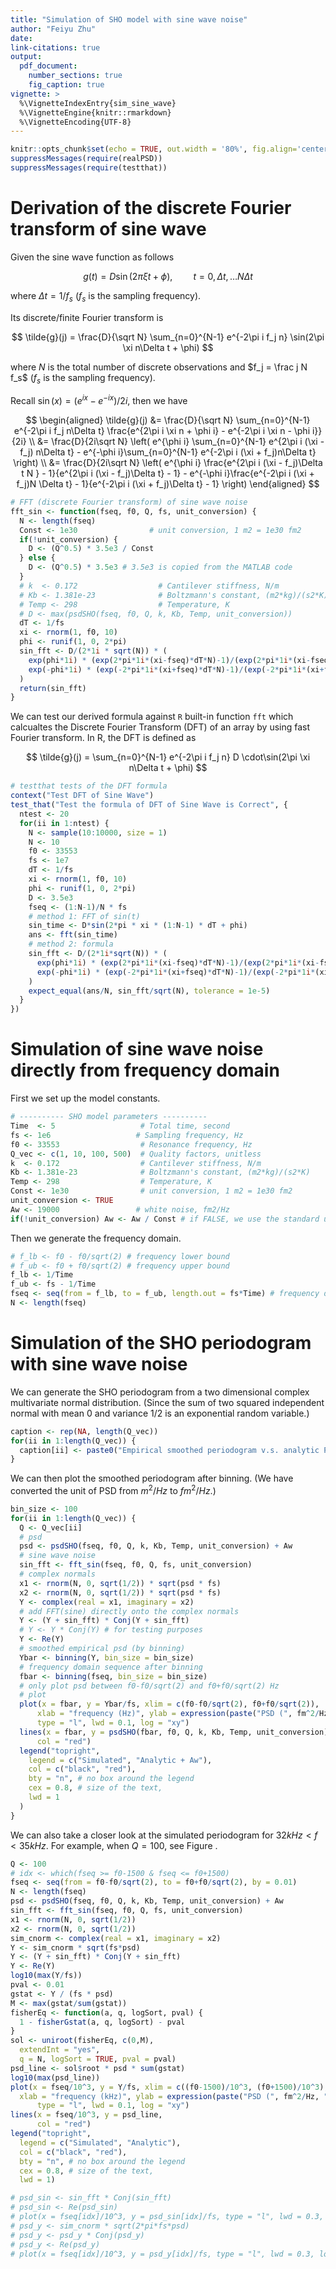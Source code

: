 ```yaml
---
title: "Simulation of SHO model with sine wave noise"
author: "Feiyu Zhu"
date: 
link-citations: true
output: 
  pdf_document:
    number_sections: true
    fig_caption: true
vignette: >
  %\VignetteIndexEntry{sim_sine_wave}
  %\VignetteEngine{knitr::rmarkdown}
  %\VignetteEncoding{UTF-8}
---
```


```r
knitr::opts_chunk$set(echo = TRUE, out.width = '80%', fig.align='center')
suppressMessages(require(realPSD))
suppressMessages(require(testthat))
```

# Derivation of the discrete Fourier transform of sine wave

Given the sine wave function as follows

$$
g(t) = D \sin(2\pi \xi t + \phi), \quad\quad t = 0,\Delta t,\ldots N\Delta t
$$

where $\Delta t = 1/f_s$ ($f_s$ is the sampling frequency).

Its discrete/finite Fourier transform is

$$
\tilde{g}(j) = \frac{D}{\sqrt N} \sum_{n=0}^{N-1} e^{-2\pi i f_j n} \sin(2\pi \xi n\Delta t + \phi)
$$

where $N$ is the total number of discrete observations and $f_j = \frac j N f_s$ ($f_s$ is the sampling frequency).

Recall $\sin(x) = (e^{ix} - e^{-ix})/ 2i$, then we have

$$
\begin{aligned}
\tilde{g}(j) &= \frac{D}{\sqrt N} \sum_{n=0}^{N-1} e^{-2\pi i f_j n\Delta t} \frac{e^{2\pi i \xi n + \phi i} - e^{-2\pi i \xi n - \phi i}}{2i} \\
&= \frac{D}{2i\sqrt N} \left( e^{\phi i} \sum_{n=0}^{N-1} e^{2\pi i (\xi - f_j) n\Delta t} - e^{-\phi i}\sum_{n=0}^{N-1} e^{-2\pi i (\xi + f_j)n\Delta t}  \right) \\ 
&= \frac{D}{2i\sqrt N} \left( e^{\phi i} \frac{e^{2\pi i (\xi - f_j)\Delta t N } - 1}{e^{2\pi i (\xi - f_j)\Delta t} - 1} - e^{-\phi i}\frac{e^{-2\pi i (\xi + f_j)N \Delta t} - 1}{e^{-2\pi i (\xi + f_j)\Delta t} - 1} \right)
\end{aligned}
$$

```r
# FFT (discrete Fourier transform) of sine wave noise
fft_sin <- function(fseq, f0, Q, fs, unit_conversion) {
  N <- length(fseq)
  Const <- 1e30                # unit conversion, 1 m2 = 1e30 fm2
  if(!unit_conversion) {
    D <- (Q^0.5) * 3.5e3 / Const
  } else {
    D <- (Q^0.5) * 3.5e3 # 3.5e3 is copied from the MATLAB code
  }
  # k  <- 0.172                  # Cantilever stiffness, N/m
  # Kb <- 1.381e-23              # Boltzmann's constant, (m2*kg)/(s2*K)
  # Temp <- 298                  # Temperature, K
  # D <- max(psdSHO(fseq, f0, Q, k, Kb, Temp, unit_conversion))
  dT <- 1/fs
  xi <- rnorm(1, f0, 10)
  phi <- runif(1, 0, 2*pi)
  sin_fft <- D/(2*1i * sqrt(N)) * (
    exp(phi*1i) * (exp(2*pi*1i*(xi-fseq)*dT*N)-1)/(exp(2*pi*1i*(xi-fseq)*dT)-1) -
    exp(-phi*1i) * (exp(-2*pi*1i*(xi+fseq)*dT*N)-1)/(exp(-2*pi*1i*(xi+fseq)*dT)-1)
  )
  return(sin_fft)
}
```

We can test our derived formula against `R` built-in function `fft` which calcualtes the Discrete Fourier Transform (DFT) of an array by using fast Fourier transform. In R, the DFT is defined as

$$
\tilde{g}(j) = \sum_{n=0}^{N-1} e^{-2\pi i f_j n} D \cdot\sin(2\pi \xi n\Delta t + \phi)
$$

```r
# testthat tests of the DFT formula
context("Test DFT of Sine Wave")
test_that("Test the formula of DFT of Sine Wave is Correct", {
  ntest <- 20
  for(ii in 1:ntest) {
    N <- sample(10:10000, size = 1)
    N <- 10
    f0 <- 33553
    fs <- 1e7
    dT <- 1/fs
    xi <- rnorm(1, f0, 10)
    phi <- runif(1, 0, 2*pi)
    D <- 3.5e3
    fseq <- (1:N-1)/N * fs
    # method 1: FFT of sin(t)
    sin_time <- D*sin(2*pi * xi * (1:N-1) * dT + phi)
    ans <- fft(sin_time)
    # method 2: formula
    sin_fft <- D/(2*1i*sqrt(N)) * (
      exp(phi*1i) * (exp(2*pi*1i*(xi-fseq)*dT*N)-1)/(exp(2*pi*1i*(xi-fseq)*dT)-1) -
      exp(-phi*1i) * (exp(-2*pi*1i*(xi+fseq)*dT*N)-1)/(exp(-2*pi*1i*(xi+fseq)*dT)-1)
    )
    expect_equal(ans/N, sin_fft/sqrt(N), tolerance = 1e-5)
  }
})
```

# Simulation of sine wave noise directly from frequency domain

First we set up the model constants.

```r
# ---------- SHO model parameters ----------
Time  <- 5                   # Total time, second
fs <- 1e6                   # Sampling frequency, Hz
f0 <- 33553                  # Resonance frequency, Hz
Q_vec <- c(1, 10, 100, 500)  # Quality factors, unitless
k  <- 0.172                  # Cantilever stiffness, N/m
Kb <- 1.381e-23              # Boltzmann's constant, (m2*kg)/(s2*K)
Temp <- 298                  # Temperature, K
Const <- 1e30                # unit conversion, 1 m2 = 1e30 fm2
unit_conversion <- TRUE
Aw <- 19000                 # white noise, fm2/Hz 
if(!unit_conversion) Aw <- Aw / Const # if FALSE, we use the standard unit m2/Hz
```

Then we generate the frequency domain.

```r
# f_lb <- f0 - f0/sqrt(2) # frequency lower bound
# f_ub <- f0 + f0/sqrt(2) # frequency upper bound
f_lb <- 1/Time
f_ub <- fs - 1/Time
fseq <- seq(from = f_lb, to = f_ub, length.out = fs*Time) # frequency domain, Hz
N <- length(fseq)
```

# Simulation of the SHO periodogram with sine wave noise

We can generate the SHO periodogram from a two dimensional complex multivariate normal distribution. (Since the sum of two squared independent normal with mean 0 and variance $1/2$ is an exponential random variable.) 

```r
caption <- rep(NA, length(Q_vec))
for(ii in 1:length(Q_vec)) {
  caption[ii] <- paste0("Empirical smoothed periodogram v.s. analytic PSD of SHOW (Q = ", Q_vec[ii], ").")
}
```

We can then plot the smoothed periodogram after binning. (We have converted the unit of PSD from $m^2/Hz$ to $fm^2/Hz$.)

```r
bin_size <- 100
for(ii in 1:length(Q_vec)) {
  Q <- Q_vec[ii]
  # psd
  psd <- psdSHO(fseq, f0, Q, k, Kb, Temp, unit_conversion) + Aw
  # sine wave noise
  sin_fft <- fft_sin(fseq, f0, Q, fs, unit_conversion)
  # complex normals
  x1 <- rnorm(N, 0, sqrt(1/2)) * sqrt(psd * fs)
  x2 <- rnorm(N, 0, sqrt(1/2)) * sqrt(psd * fs)
  Y <- complex(real = x1, imaginary = x2)
  # add FFT(sine) directly onto the complex normals
  Y <- (Y + sin_fft) * Conj(Y + sin_fft)
  # Y <- Y * Conj(Y) # for testing purposes
  Y <- Re(Y)
  # smoothed empirical psd (by binning)
  Ybar <- binning(Y, bin_size = bin_size)
  # frequency domain sequence after binning
  fbar <- binning(fseq, bin_size = bin_size)
  # only plot psd between f0-f0/sqrt(2) and f0+f0/sqrt(2) Hz
  # plot
  plot(x = fbar, y = Ybar/fs, xlim = c(f0-f0/sqrt(2), f0+f0/sqrt(2)),
      xlab = "frequency (Hz)", ylab = expression(paste("PSD (", fm^2/Hz, ")")),
      type = "l", lwd = 0.1, log = "xy")
  lines(x = fbar, y = psdSHO(fbar, f0, Q, k, Kb, Temp, unit_conversion) + Aw, 
      col = "red")
  legend("topright",
    legend = c("Simulated", "Analytic + Aw"), 
    col = c("black", "red"),
    bty = "n", # no box around the legend
    cex = 0.8, # size of the text,
    lwd = 1
  )
}
```

We can also take a closer look at the simulated periodogram for $32kHz < f < 35kHz$. For example, when $Q = 100$, see Figure \ref{fig:small_freq_range}.

```r
Q <- 100
# idx <- which(fseq >= f0-1500 & fseq <= f0+1500)
fseq <- seq(from = f0-f0/sqrt(2), to = f0+f0/sqrt(2), by = 0.01)
N <- length(fseq)
psd <- psdSHO(fseq, f0, Q, k, Kb, Temp, unit_conversion) + Aw
sin_fft <- fft_sin(fseq, f0, Q, fs, unit_conversion)
x1 <- rnorm(N, 0, sqrt(1/2))
x2 <- rnorm(N, 0, sqrt(1/2))
sim_cnorm <- complex(real = x1, imaginary = x2)
Y <- sim_cnorm * sqrt(fs*psd)
Y <- (Y + sin_fft) * Conj(Y + sin_fft)
Y <- Re(Y)
log10(max(Y/fs))
pval <- 0.01
gstat <- Y / (fs * psd)
M <- max(gstat/sum(gstat))
fisherEq <- function(a, q, logSort, pval) {
  1 - fisherGstat(a, q, logSort) - pval
}
sol <- uniroot(fisherEq, c(0,M), 
  extendInt = "yes", 
  q = N, logSort = TRUE, pval = pval)
psd_line <- sol$root * psd * sum(gstat)
log10(max(psd_line))
plot(x = fseq/10^3, y = Y/fs, xlim = c((f0-1500)/10^3, (f0+1500)/10^3), 
  xlab = "frequency (kHz)", ylab = expression(paste("PSD (", fm^2/Hz, ")")),
      type = "l", lwd = 0.1, log = "xy")
lines(x = fseq/10^3, y = psd_line, 
      col = "red")
legend("topright",
  legend = c("Simulated", "Analytic"), 
  col = c("black", "red"),
  bty = "n", # no box around the legend
  cex = 0.8, # size of the text,
  lwd = 1)

# psd_sin <- sin_fft * Conj(sin_fft)
# psd_sin <- Re(psd_sin)
# plot(x = fseq[idx]/10^3, y = psd_sin[idx]/fs, type = "l", lwd = 0.3, log = "xy")
# psd_y <- sim_cnorm * sqrt(2*pi*fs*psd)
# psd_y <- psd_y * Conj(psd_y)
# psd_y <- Re(psd_y)
# plot(x = fseq[idx]/10^3, y = psd_y[idx]/fs, type = "l", lwd = 0.3, log = "xy")
```
